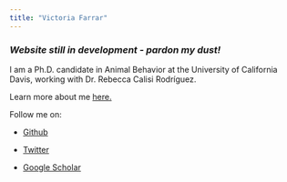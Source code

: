 ```yaml
---
title: "Victoria Farrar"
---
```


### _Website still in development - pardon my dust!_

I am a Ph.D. candidate in Animal Behavior at the University of California Davis, working with Dr. Rebecca Calisi Rodríguez. 

Learn more about me [here.](https://vsfarrar.github.io/about.html)


Follow me on: 

* [Github](https://github.com/vsfarrar)

* [Twitter](https://twitter.com/vs_farrar)

* [Google Scholar](https://scholar.google.com/citations?user=WS8oHRYAAAAJ&hl=en)
